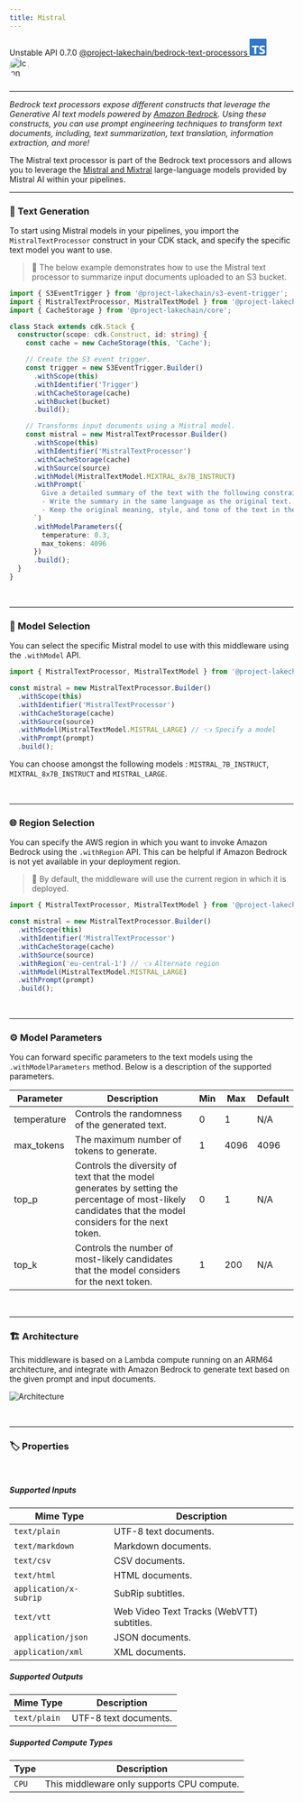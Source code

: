```yaml
---
title: Mistral
---
```



<span title="Label: Pro" data-view-component="true" class="Label Label--api text-uppercase">
  Unstable API
</span>
<span title="Label: Pro" data-view-component="true" class="Label Label--version text-uppercase">
  0.7.0
</span>
<span title="Label: Pro" data-view-component="true" class="Label Label--package">
  <a target="_blank" href="https://www.npmjs.com/package/@project-lakechain/bedrock-text-processors">
    @project-lakechain/bedrock-text-processors
  </a>
</span>
<span class="language-icon">
  <svg role="img" viewBox="0 0 24 24" width="30" xmlns="http://www.w3.org/2000/svg" style="fill: #3178C6;"><title>TypeScript</title><path d="M1.125 0C.502 0 0 .502 0 1.125v21.75C0 23.498.502 24 1.125 24h21.75c.623 0 1.125-.502 1.125-1.125V1.125C24 .502 23.498 0 22.875 0zm17.363 9.75c.612 0 1.154.037 1.627.111a6.38 6.38 0 0 1 1.306.34v2.458a3.95 3.95 0 0 0-.643-.361 5.093 5.093 0 0 0-.717-.26 5.453 5.453 0 0 0-1.426-.2c-.3 0-.573.028-.819.086a2.1 2.1 0 0 0-.623.242c-.17.104-.3.229-.393.374a.888.888 0 0 0-.14.49c0 .196.053.373.156.529.104.156.252.304.443.444s.423.276.696.41c.273.135.582.274.926.416.47.197.892.407 1.266.628.374.222.695.473.963.753.268.279.472.598.614.957.142.359.214.776.214 1.253 0 .657-.125 1.21-.373 1.656a3.033 3.033 0 0 1-1.012 1.085 4.38 4.38 0 0 1-1.487.596c-.566.12-1.163.18-1.79.18a9.916 9.916 0 0 1-1.84-.164 5.544 5.544 0 0 1-1.512-.493v-2.63a5.033 5.033 0 0 0 3.237 1.2c.333 0 .624-.03.872-.09.249-.06.456-.144.623-.25.166-.108.29-.234.373-.38a1.023 1.023 0 0 0-.074-1.089 2.12 2.12 0 0 0-.537-.5 5.597 5.597 0 0 0-.807-.444 27.72 27.72 0 0 0-1.007-.436c-.918-.383-1.602-.852-2.053-1.405-.45-.553-.676-1.222-.676-2.005 0-.614.123-1.141.369-1.582.246-.441.58-.804 1.004-1.089a4.494 4.494 0 0 1 1.47-.629 7.536 7.536 0 0 1 1.77-.201zm-15.113.188h9.563v2.166H9.506v9.646H6.789v-9.646H3.375z"/></svg>
</span>
<span class="language-icon" style="margin-right: 10px">
  <a target="_blank" href="https://docs.aws.amazon.com/bedrock/latest/userguide/model-parameters-mistral.html">
    <Image width="34" src={icon} alt="Icon" style="border-radius: 50%" />
  </a>
</span>
<div style="margin-top: 26px"></div>

---

*Bedrock text processors expose different constructs that leverage the Generative AI text models powered by [Amazon Bedrock](https://docs.aws.amazon.com/bedrock/latest/userguide/what-is-bedrock.html). Using these constructs, you can use prompt engineering techniques to transform text documents, including, text summarization, text translation, information extraction, and more!*

The Mistral text processor is part of the Bedrock text processors and allows you to leverage the [Mistral and Mixtral](https://mistral.ai/fr/technology/#models) large-language models provided by Mistral AI within your pipelines.

---

### 📝 Text Generation

To start using Mistral models in your pipelines, you import the `MistralTextProcessor` construct in your CDK stack, and specify the specific text model you want to use.

> 💁 The below example demonstrates how to use the Mistral text processor to summarize input documents uploaded to an S3 bucket.

```typescript
import { S3EventTrigger } from '@project-lakechain/s3-event-trigger';
import { MistralTextProcessor, MistralTextModel } from '@project-lakechain/bedrock-text-processors';
import { CacheStorage } from '@project-lakechain/core';

class Stack extends cdk.Stack {
  constructor(scope: cdk.Construct, id: string) {
    const cache = new CacheStorage(this, 'Cache');

    // Create the S3 event trigger.
    const trigger = new S3EventTrigger.Builder()
      .withScope(this)
      .withIdentifier('Trigger')
      .withCacheStorage(cache)
      .withBucket(bucket)
      .build();

    // Transforms input documents using a Mistral model.
    const mistral = new MistralTextProcessor.Builder()
      .withScope(this)
      .withIdentifier('MistralTextProcessor')
      .withCacheStorage(cache)
      .withSource(source)
      .withModel(MistralTextModel.MIXTRAL_8x7B_INSTRUCT)
      .withPrompt(`
        Give a detailed summary of the text with the following constraints:
        - Write the summary in the same language as the original text.
        - Keep the original meaning, style, and tone of the text in the summary.
      `)
      .withModelParameters({
        temperature: 0.3,
        max_tokens: 4096
      })
      .build();
  }
}
```

<br />

---

### 🤖 Model Selection

You can select the specific Mistral model to use with this middleware using the `.withModel` API.

```typescript
import { MistralTextProcessor, MistralTextModel } from '@project-lakechain/bedrock-text-processors';

const mistral = new MistralTextProcessor.Builder()
  .withScope(this)
  .withIdentifier('MistralTextProcessor')
  .withCacheStorage(cache)
  .withSource(source)
  .withModel(MistralTextModel.MISTRAL_LARGE) // 👈 Specify a model
  .withPrompt(prompt)
  .build();
```

You can choose amongst the following models : `MISTRAL_7B_INSTRUCT`, `MIXTRAL_8x7B_INSTRUCT` and `MISTRAL_LARGE`.

<br />

---

### 🌐 Region Selection

You can specify the AWS region in which you want to invoke Amazon Bedrock using the `.withRegion` API. This can be helpful if Amazon Bedrock is not yet available in your deployment region.

> 💁 By default, the middleware will use the current region in which it is deployed.

```typescript
import { MistralTextProcessor, MistralTextModel } from '@project-lakechain/bedrock-text-processors';

const mistral = new MistralTextProcessor.Builder()
  .withScope(this)
  .withIdentifier('MistralTextProcessor')
  .withCacheStorage(cache)
  .withSource(source)
  .withRegion('eu-central-1') // 👈 Alternate region
  .withModel(MistralTextModel.MISTRAL_LARGE)
  .withPrompt(prompt)
  .build();
```

<br />

---

### ⚙️ Model Parameters

You can forward specific parameters to the text models using the `.withModelParameters` method. Below is a description of the supported parameters.

Parameter   | Description | Min | Max | Default
----------- | ----------- | --- | --- | -------
temperature | Controls the randomness of the generated text. | 0 | 1 | N/A
max_tokens  | The maximum number of tokens to generate. | 1 | 4096 | 4096
top_p       | Controls the diversity of text that the model generates by setting the percentage of most-likely candidates that the model considers for the next token. | 0 | 1 | N/A
top_k       | Controls the number of most-likely candidates that the model considers for the next token. | 1 | 200 | N/A

<br />

---

### 🏗️ Architecture

This middleware is based on a Lambda compute running on an ARM64 architecture, and integrate with Amazon Bedrock to generate text based on the given prompt and input documents.

![Architecture](../../../assets/bedrock-text-generators-architecture.png)

<br />

---

### 🏷️ Properties

<br />

##### Supported Inputs

|  Mime Type  | Description |
| ----------- | ----------- |
| `text/plain` | UTF-8 text documents. |
| `text/markdown` | Markdown documents. |
| `text/csv` | CSV documents. |
| `text/html` | HTML documents. |
| `application/x-subrip` | SubRip subtitles. |
| `text/vtt` | Web Video Text Tracks (WebVTT) subtitles. |
| `application/json` | JSON documents. |
| `application/xml` | XML documents. |

##### Supported Outputs

|  Mime Type  | Description |
| ----------- | ----------- |
| `text/plain` | UTF-8 text documents. |

##### Supported Compute Types

| Type  | Description |
| ----- | ----------- |
| `CPU` | This middleware only supports CPU compute. |
